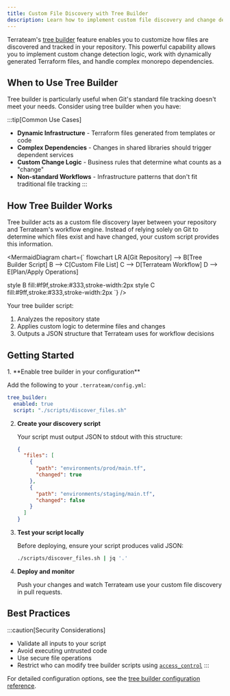 ```yaml
---
title: Custom File Discovery with Tree Builder
description: Learn how to implement custom file discovery and change detection strategies for complex Terraform workflows
---
```



Terrateam's [tree builder](/configuration-reference/tree-builder) feature enables you to customize how files are discovered and tracked in your repository. This powerful capability allows you to implement custom change detection logic, work with dynamically generated Terraform files, and handle complex monorepo dependencies.

## When to Use Tree Builder

Tree builder is particularly useful when Git's standard file tracking doesn't meet your needs. Consider using tree builder when you have:

:::tip[Common Use Cases]
- **Dynamic Infrastructure** - Terraform files generated from templates or code
- **Complex Dependencies** - Changes in shared libraries should trigger dependent services
- **Custom Change Logic** - Business rules that determine what counts as a "change"
- **Non-standard Workflows** - Infrastructure patterns that don't fit traditional file tracking
:::

## How Tree Builder Works

Tree builder acts as a custom file discovery layer between your repository and Terrateam's workflow engine. Instead of relying solely on Git to determine which files exist and have changed, your custom script provides this information.

<MermaidDiagram chart={`
flowchart LR
  A[Git Repository] --> B[Tree Builder Script]
  B --> C[Custom File List]
  C --> D[Terrateam Workflow]
  D --> E[Plan/Apply Operations]
  
  style B fill:#f9f,stroke:#333,stroke-width:2px
  style C fill:#9ff,stroke:#333,stroke-width:2px
`} />

Your tree builder script:
1. Analyzes the repository state
2. Applies custom logic to determine files and changes
3. Outputs a JSON structure that Terrateam uses for workflow decisions

## Getting Started

<Steps>
1. **Enable tree builder in your configuration**
   
   Add the following to your `.terrateam/config.yml`:
   ```yaml
   tree_builder:
     enabled: true
     script: "./scripts/discover_files.sh"
   ```

2. **Create your discovery script**
   
   Your script must output JSON to stdout with this structure:
   ```json
   {
     "files": [
       {
         "path": "environments/prod/main.tf",
         "changed": true
       },
       {
         "path": "environments/staging/main.tf",
         "changed": false
       }
     ]
   }
   ```

3. **Test your script locally**
   
   Before deploying, ensure your script produces valid JSON:
   ```bash
   ./scripts/discover_files.sh | jq '.'
   ```

4. **Deploy and monitor**
   
   Push your changes and watch Terrateam use your custom file discovery in pull requests.
</Steps>

## Best Practices

:::caution[Security Considerations]
- Validate all inputs to your script
- Avoid executing untrusted code
- Use secure file operations
- Restrict who can modify tree builder scripts using [`access_control`](/configuration-reference/access-control)
:::

For detailed configuration options, see the [tree builder configuration reference](/configuration-reference/tree-builder).
